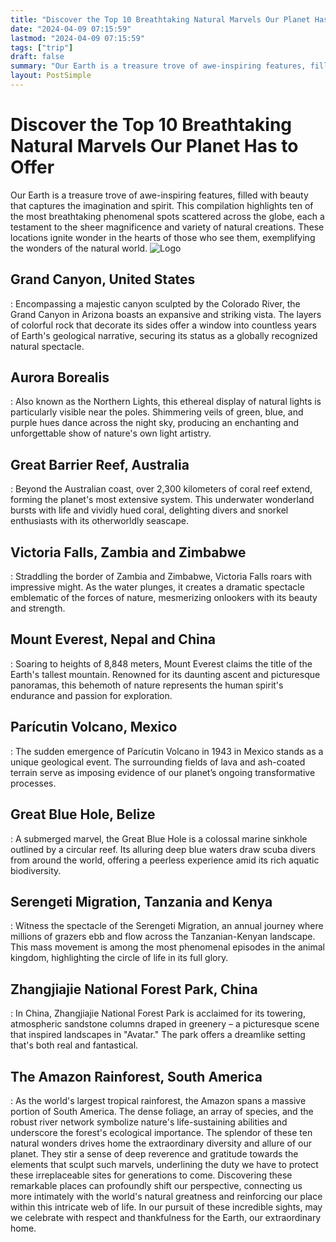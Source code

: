 ```yaml
---
title: "Discover the Top 10 Breathtaking Natural Marvels Our Planet Has to Offer"
date: "2024-04-09 07:15:59"
lastmod: "2024-04-09 07:15:59"
tags: ["trip"]
draft: false
summary: "Our Earth is a treasure trove of awe-inspiring features, filled with beauty that captures the imagination and spirit. This compilation highlights ten of the most breathtaking phenomenal spots scattered across the globe, each a testament to the sheer magnificence and variety of natural creations. These locations ignite wonder in the hearts of those who see them, exemplifying the wonders of the natural world."
layout: PostSimple
---
```

# Discover the Top 10 Breathtaking Natural Marvels Our Planet Has to Offer
Our Earth is a treasure trove of awe-inspiring features, filled with beauty that captures the imagination and spirit. This compilation highlights ten of the most breathtaking phenomenal spots scattered across the globe, each a testament to the sheer magnificence and variety of natural creations. These locations ignite wonder in the hearts of those who see them, exemplifying the wonders of the natural world.
<img alt="Logo" src="https://cdn.seniorsselection.com/src_image/1306b65f4d1fd3f9750adf56799ab72f.webp"/>
## Grand Canyon, United States
:
Encompassing a majestic canyon sculpted by the Colorado River, the Grand Canyon in Arizona boasts an expansive and striking vista. The layers of colorful rock that decorate its sides offer a window into countless years of Earth's geological narrative, securing its status as a globally recognized natural spectacle.
## Aurora Borealis
:
Also known as the Northern Lights, this ethereal display of natural lights is particularly visible near the poles. Shimmering veils of green, blue, and purple hues dance across the night sky, producing an enchanting and unforgettable show of nature's own light artistry.
## Great Barrier Reef, Australia
:
Beyond the Australian coast, over 2,300 kilometers of coral reef extend, forming the planet's most extensive system. This underwater wonderland bursts with life and vividly hued coral, delighting divers and snorkel enthusiasts with its otherworldly seascape.
## Victoria Falls, Zambia and Zimbabwe
:
Straddling the border of Zambia and Zimbabwe, Victoria Falls roars with impressive might. As the water plunges, it creates a dramatic spectacle emblematic of the forces of nature, mesmerizing onlookers with its beauty and strength.
## Mount Everest, Nepal and China
:
Soaring to heights of 8,848 meters, Mount Everest claims the title of the Earth's tallest mountain. Renowned for its daunting ascent and picturesque panoramas, this behemoth of nature represents the human spirit's endurance and passion for exploration.
## Parícutin Volcano, Mexico
:
The sudden emergence of Parícutin Volcano in 1943 in Mexico stands as a unique geological event. The surrounding fields of lava and ash-coated terrain serve as imposing evidence of our planet’s ongoing transformative processes.
## Great Blue Hole, Belize
:
A submerged marvel, the Great Blue Hole is a colossal marine sinkhole outlined by a circular reef. Its alluring deep blue waters draw scuba divers from around the world, offering a peerless experience amid its rich aquatic biodiversity.
## Serengeti Migration, Tanzania and Kenya
:
Witness the spectacle of the Serengeti Migration, an annual journey where millions of grazers ebb and flow across the Tanzanian-Kenyan landscape. This mass movement is among the most phenomenal episodes in the animal kingdom, highlighting the circle of life in its full glory.
## Zhangjiajie National Forest Park, China
:
In China, Zhangjiajie National Forest Park is acclaimed for its towering, atmospheric sandstone columns draped in greenery – a picturesque scene that inspired landscapes in "Avatar." The park offers a dreamlike setting that's both real and fantastical.
## The Amazon Rainforest, South America
:
As the world's largest tropical rainforest, the Amazon spans a massive portion of South America. The dense foliage, an array of species, and the robust river network symbolize nature's life-sustaining abilities and underscore the forest's ecological importance.
The splendor of these ten natural wonders drives home the extraordinary diversity and allure of our planet. They stir a sense of deep reverence and gratitude towards the elements that sculpt such marvels, underlining the duty we have to protect these irreplaceable sites for generations to come. Discovering these remarkable places can profoundly shift our perspective, connecting us more intimately with the world's natural greatness and reinforcing our place within this intricate web of life. In our pursuit of these incredible sights, may we celebrate with respect and thankfulness for the Earth, our extraordinary home.
        